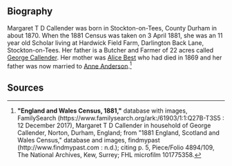 == Biography ==
Margaret T D Callender was born in Stockton-on-Tees, County Durham in about 1870.  When the 1881 Census was taken on 3 April 1881, she was an 11 year old Scholar living at Hardwick Field Farm, Darlington Back Lane, Stockton-on-Tees.  Her father is a Butcher and Farmer of 22 acres called [[Callender-692|George Callender]].  Her mother was [[Best-7946|Alice Best]] who had died in 1869 and her father was now married to [[Anderson-83115|Anne Anderson]].<ref>
'''"England and Wales Census, 1881,"''' database with images, FamilySearch (https://www.familysearch.org/ark:/61903/1:1:Q27B-T3S5 : 12 December 2017),
Margaret T D Callender in household of George Callender, Norton, Durham, England; from "1881 England, Scotland and Wales Census," database and images, findmypast (http://www.findmypast.com : n.d.);
citing p. 5, Piece/Folio 4894/109, The National Archives, Kew, Surrey; FHL microfilm 101775358.
</ref> 

== Sources ==
<references />
